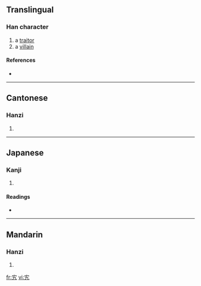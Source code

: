 ==Translingual==

===Han character===
{{Han char|rn=40|rad=宀|as=02|sn=5|four=3041<sub>7</sub>|canj=十大弓 (JKN)}}

# a [[traitor]]
# a [[villain]]

====References====
* {{Han ref|kx=0281.150|dkj=07058|dj=0551.150|hdz=20910.040|uh=5B84|ud=23428|bh=C973|bd=51571}}

----

==Cantonese==

===Hanzi===
{{yue-hanzi|jyut=|y=gwai2}}

# {{defn|Cantonese}}

----

==Japanese==

===Kanji===
{{ja-kanji|grade=|rs=宀02}}

# {{defn|Japanese}}

====Readings====
* {{ja-readings|on=[[き]] (ki)|kun=[[みだれ]] (midare), [[みこしま]] (mikoshima)}}

----

==Mandarin==

===Hanzi===
{{cmn-hanzi|pin=[[guǐ]] ([[gui3]]), [[shòu]] ([[shou4]])|wg=kuei<sup>3</sup>, shou<sup>4</sup>}}

# {{defn|Mandarin}}

[[fr:宄]]
[[vi:宄]]